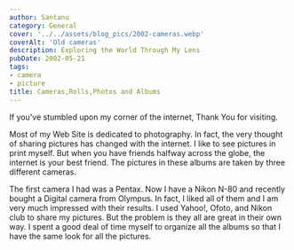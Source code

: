 ```yaml
---
author: Santanu
category: General
cover: '../../assets/blog_pics/2002-cameras.webp'
coverAlt: 'Old cameras'
description: Exploring the World Through My Lens
pubDate: 2002-05-21
tags:
- camera
- picture
title: Cameras,Rolls,Photos and Albums
---
```


If you've stumbled upon my corner of the internet, Thank You for visiting. 

Most of my Web Site is dedicated to photography. In fact, the very thought of sharing pictures has changed with the internet. I like to see pictures in print myself. But when you have friends halfway across the globe, the internet is your best friend. The pictures in these albums are taken by three different cameras. 

The first camera I had was a Pentax. Now I have a Nikon N-80 and recently bought a Digital camera from Olympus. In fact, I liked all of them and I am very much impressed with their results. I used Yahoo!, Ofoto, and Nikon club to share my pictures. But the problem is they all are great in their own way. I spent a good deal of time myself to organize all the albums so that I have the same look for all the pictures.